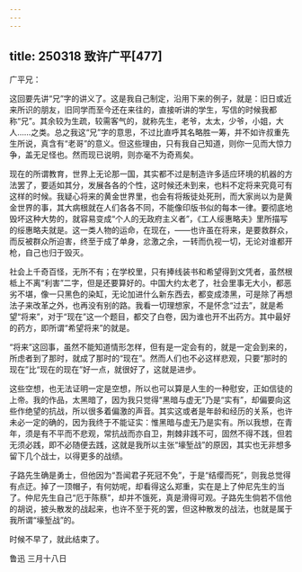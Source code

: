 ```yaml
---
---
---
```

title: 250318 致许广平[477]
---




广平兄：

这回要先讲“兄”字的讲义了。这是我自己制定，沿用下来的例子，就是：旧日或近来所识的朋友，旧同学而至今还在来往的，直接听讲的学生，写信的时候我都称“兄”。其余较为生疏，较需客气的，就称先生，老爷，太太，少爷，小姐，大人……之类。总之我这“兄”字的意思，不过比直呼其名略胜一筹，并不如许叔重先生所说，真含有“老哥”的意义。但这些理由，只有我自己知道，则你一见而大惊力争，盖无足怪也。然而现已说明，则亦毫不为奇焉矣。

现在的所谓教育，世界上无论那一国，其实都不过是制造许多适应环境的机器的方法罢了，要适如其分，发展各各的个性，这时候还未到来，也料不定将来究竟可有这样的时候。我疑心将来的黄金世界里，也会有将叛徒处死刑，而大家尚以为是黄金世界的事，其大病根就在人们各各不同，不能像印版书似的每本一律。要彻底地毁坏这种大势的，就容易变成“个人的无政府主义者”，《工人绥惠略夫》里所描写的绥惠略夫就是。这一类人物的运命，在现在，——也许虽在将来，是要救群众，而反被群众所迫害，终至于成了单身，忿激之余，一转而仇视一切，无论对谁都开枪，自己也归于毁灭。

社会上千奇百怪，无所不有；在学校里，只有捧线装书和希望得到文凭者，虽然根柢上不离“利害”二字，但是还要算好的。中国大约太老了，社会里事无大小，都恶劣不堪，像一只黑色的染缸，无论加进什么新东西去，都变成漆黑，可是除了再想法子来改革之外，也再没有别的路。我看一切理想家，不是怀念“过去”，就是希望“将来”，对于“现在”这一个题目，都交了白卷，因为谁也开不出药方。其中最好的药方，即所谓“希望将来”的就是。

“将来”这回事，虽然不能知道情形怎样，但有是一定会有的，就是一定会到来的，所虑者到了那时，就成了那时的“现在”。然而人们也不必这样悲观，只要“那时的现在”比“现在的现在”好一点，就很好了，这就是进步。

这些空想，也无法证明一定是空想，所以也可以算是人生的一种慰安，正如信徒的上帝。我的作品，太黑暗了，因为我只觉得“黑暗与虚无”乃是“实有”，却偏要向这些作绝望的抗战，所以很多着偏激的声音。其实这或者是年龄和经历的关系，也许未必一定的确的，因为我终于不能证实：惟黑暗与虚无乃是实有。所以我想，在青年，须是有不平而不悲观，常抗战而亦自卫，荆棘非践不可，固然不得不践，但若无须必践，即不必随便去践，这就是我所以主张“壕堑战”的原因，其实也无非想多留下几个战士，以得更多的战绩。

子路先生确是勇士，但他因为“吾闻君子死冠不免”，于是“结缨而死”，则我总觉得有点迂。掉了一顶帽子，有何妨呢，却看得这么郑重，实在是上了仲尼先生的当了。仲尼先生自己“厄于陈蔡”，却并不饿死，真是滑得可观。子路先生倘若不信他的胡说，披头散发的战起来，也许不至于死的罢，但这种散发的战法，也就是属于我所谓“壕堑战”的。

时候不早了，就此结束了。

鲁迅 三月十八日